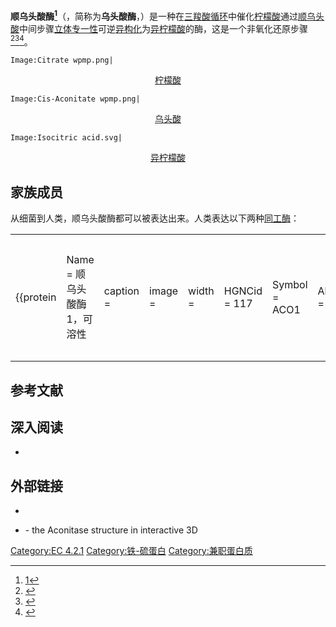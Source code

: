 {{Expand |time=2011-09-15T11:56:59+00:00 }}
{{enzyme
| Name = 乌头酸水合酶
| EC_number = 4.2.1.3
| CAS_number = 9024-25-3
| IUBMB_EC_number = 4/2/1/3
| GO_code = 0003994
| image = 7ACN.jpg
| width = 
| caption = 结合铁-硫簇的猪顺乌头酸酶插画。按二级结构将蛋白质着色，铁原子以蓝色表示，硫原子以红色表示<ref name="pmid1547214">{{PDB|7ACN}}; {{cite journal |pages=2735–48 |doi=10.1021/bi00125a014 |title=Crystal structures of aconitase with isocitrate and nitroisocitrate bound |year=1992 |last1=Lauble |first1=H. |last2=Kennedy |first2=M. C. |last3=Beinert |first3=H. |last4=Stout |first4=C. D. |journal=Biochemistry |volume=31 |issue=10 |pmid=1547214}}</ref>。
}}
{{Infobox protein family
| Symbol = 顺乌头酸酶
| Name = 顺乌头酸酶家族<br />（乌头酸水合酶）
| image = PDB 1aco EBI.jpg
| width = 
| caption = 顺乌头酸酶结构<ref name="pmid8151704">{{PDB|1ACO}}; {{cite journal |pages=437–51 |doi=10.1006/jmbi.1994.1246 |title=Crystal Structures of Aconitase with Trans-aconitate and Nitrocitrate Bound |year=1994 |last1=Lauble |first1=H |journal=Journal of Molecular Biology |volume=237 |issue=4 |pmid=8151704 |last2=Kennedy |first2=MC |last3=Beinert |first3=H |last4=Stout |first4=CD}}</ref>。
| Pfam = PF00330
| InterPro = IPR001030
| SMART = 
| PROSITE = PDOC00423
| SCOP = 1aco
| TCDB = 
| OPM family = 
| OPM protein = 
}}
'''顺乌头酸酶<ref>[http://www.term.gov.cn/pages/homepage/result2.jsp?id=332348&subid=10001798&subject=%E9%85%B6&subsys=%E7%94%9F%E7%89%A9%E5%8C%96%E5%AD%A6%E4%B8%8E%E5%88%86%E5%AD%90%E7%94%9F%E7%89%A9%E5%AD%A6]{{dead link|date=2018年5月 |bot=InternetArchiveBot |fix-attempted=yes }}</ref>'''（{{lang-en|Aconitase}}，简称为'''乌头酸酶'''，{{EC|4.2.1.3}}）是一种在[[三羧酸循环|三羧酸循环]]中催化[[柠檬酸|柠檬酸]]通过[[顺乌头酸|顺乌头酸]]中间步骤[[立体专一性|立体专一性]]可逆[[异构化|异构化]]为[[异柠檬酸|异柠檬酸]]的酶，这是一个非氧化还原步骤<ref name="pmid8262329">{{cite journal |pmid=8262329 |year=1993 |last1=Beinert |first1=H |last2=Kennedy |first2=MC |title=Aconitase, a two-faced protein: Enzyme and iron regulatory factor |url=https://archive.org/details/sim_faseb-journal_1993-12_7_15/page/1442 |volume=7 |issue=15 |pages=1442–9 |journal=The FASEB journal}}</ref><ref name="pmid11848829">{{cite journal |pages=2315–34 |doi=10.1021/cr950041r |title=Iron−Sulfur Proteins with Nonredox Functions |year=1996 |last1=Flint |first1=Dennis H. |last2=Allen |first2=Ronda M. |journal=Chemical Reviews |volume=96 |issue=7}}</ref><ref name="pmid11848830">{{cite journal |pages=2335–74 |doi=10.1021/cr950040z |title=Aconitase as Iron−Sulfur Protein, Enzyme, and Iron-Regulatory Protein |year=1996 |last1=Beinert |first1=Helmut |last2=Kennedy |first2=Mary Claire |last3=Stout |first3=C. David |journal=Chemical Reviews |volume=96 |issue=7}}</ref>。

<gallery>
 Image:Citrate wpmp.png|<center>[[柠檬酸|柠檬酸]]</center>
 Image:Cis-Aconitate wpmp.png|<center>[[乌头酸|乌头酸]]</center>
 Image:Isocitric acid.svg|<center>[[异柠檬酸|异柠檬酸]]</center>
</gallery>
== 家族成员 ==
从细菌到人类，顺乌头酸酶都可以被表达出来。人类表达以下两种[[同工酶|同工酶]]：
{|
| {{protein
| Name = 顺乌头酸酶1，可溶性
| caption = 
| image = 
| width = 
| HGNCid = 117
| Symbol = ACO1
| AltSymbols = IREB1
| EntrezGene = 48
| OMIM = 100880
| RefSeq = NM_002197
| UniProt = P21399
| PDB = 
| ECnumber = 4.2.1.3
| Chromosome = 9
| Arm = p
| Band = 21.1
| LocusSupplementaryData = 
}}
| {{protein
| Name = 顺乌头酸酶2，线粒体酶
| caption = 
| image = 
| width = 
| HGNCid = 118
| Symbol = ACO2
| AltSymbols = ACONM
| EntrezGene = 50
| OMIM = 100850
| RefSeq = NM_001098
| UniProt = Q99798
| PDB = 
| ECnumber = 4.2.1.3
| Chromosome = 22
| Arm = q
| Band = 13.2
| LocusSupplementaryData = 
}}
|}

==参考文献==
{{reflist}}
== 深入阅读 ==
{{refbegin}}
* {{cite journal |doi=10.1111/j.1432-1033.1996.0197u.x |title=Conservation of Aconitase Residues Revealed by Multiple Sequence Analysis. Implications for Structure/Function Relationships |year=1996 |last1=Frishman |first1=Dmitrij |last2=Hentze |first2=Matthias W. |journal=European Journal of Biochemistry |volume=239 |pages=197–200 |pmid=8706708 |issue=1}}
{{refend}}

== 外部链接 ==
* {{MeshName|Aconitase}}
* {{Proteopedia|Aconitase}} - the Aconitase structure in interactive 3D

{{碳-氧裂合酶}}
{{三羧酸循环酶}}
{{线粒体酶}}
[[Category:EC_4.2.1|Category:EC 4.2.1]]
[[Category:铁-硫蛋白|Category:铁-硫蛋白]]
[[Category:兼职蛋白质|Category:兼职蛋白质]]